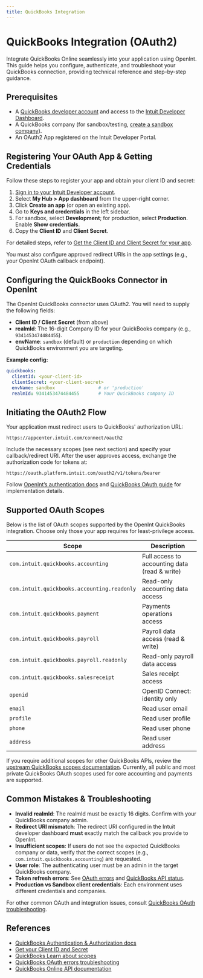 ```yaml
---
title: QuickBooks Integration
---
```


# QuickBooks Integration (OAuth2)

Integrate QuickBooks Online seamlessly into your application using OpenInt. This guide helps you configure, authenticate, and troubleshoot your QuickBooks connection, providing technical reference and step-by-step guidance.

## Prerequisites

- A [QuickBooks developer account](https://developer.intuit.com/) and access to the [Intuit Developer Dashboard](https://developer.intuit.com/dashboard).
- A QuickBooks company (for sandbox/testing, [create a sandbox company](https://developer.intuit.com/app/developer/qbo/docs/develop/sandboxes/manage-your-sandboxes)).
- An OAuth2 App registered on the Intuit Developer Portal.

## Registering Your OAuth App & Getting Credentials

Follow these steps to register your app and obtain your client ID and secret:

1. [Sign in to your Intuit Developer account](https://developer.intuit.com/dashboard).
2. Select **My Hub > App dashboard** from the upper-right corner.
3. Click **Create an app** (or open an existing app).
4. Go to **Keys and credentials** in the left sidebar.
5. For sandbox, select **Development**; for production, select **Production**. Enable **Show credentials**.
6. Copy the **Client ID** and **Client Secret**.

For detailed steps, refer to [Get the Client ID and Client Secret for your app](https://developer.intuit.com/app/developer/qbo/docs/get-started/get-client-id-and-client-secret).

You must also configure approved redirect URIs in the app settings (e.g., your OpenInt OAuth callback endpoint).

## Configuring the QuickBooks Connector in OpenInt

The OpenInt QuickBooks connector uses OAuth2. You will need to supply the following fields:

- **Client ID / Client Secret** (from above)
- **realmId**: The 16-digit Company ID for your QuickBooks company (e.g., `9341453474484455`).
- **envName**: `sandbox` (default) or `production` depending on which QuickBooks environment you are targeting.

**Example config:**
```yaml
quickbooks:
  clientId: <your-client-id>
  clientSecret: <your-client-secret>
  envName: sandbox                # or 'production'
  realmId: 9341453474484455       # Your QuickBooks company ID
```

## Initiating the OAuth2 Flow

Your application must redirect users to QuickBooks' authorization URL:

```
https://appcenter.intuit.com/connect/oauth2
```

Include the necessary scopes (see next section) and specify your callback/redirect URI. After the user approves access, exchange the authorization code for tokens at:

```
https://oauth.platform.intuit.com/oauth2/v1/tokens/bearer
```

Follow [OpenInt’s authentication docs](/docs/core-concepts-v0/magic-link) and [QuickBooks OAuth guide](https://developer.intuit.com/app/developer/qbo/docs/develop/authentication-and-authorization/oauth-2.0) for implementation details.

## Supported OAuth Scopes

Below is the list of OAuth scopes supported by the OpenInt QuickBooks integration. Choose only those your app requires for least-privilege access.

| Scope | Description |
|-------|-------------|
| <Tooltip tip="Full access to accounting data including customers, vendors, invoices, payments, expenses, and all other accounting entities. Allows read and write operations.">`com.intuit.quickbooks.accounting`</Tooltip> | Full access to accounting data (read & write) |
| <Tooltip tip="Read-only access to accounting data including customers, vendors, invoices, payments, expenses, and other accounting entities. No write operations allowed.">`com.intuit.quickbooks.accounting.readonly`</Tooltip> | Read-only accounting data access |
| <Tooltip tip="Access to payment operations including processing payments and viewing payment information. Required for integrating with QuickBooks Payments.">`com.intuit.quickbooks.payment`</Tooltip> | Payments operations access |
| <Tooltip tip="Access to payroll data including employee information, pay runs, and payroll items. Allows read and write operations.">`com.intuit.quickbooks.payroll`</Tooltip> | Payroll data access (read & write) |
| <Tooltip tip="Read-only access to payroll data including employee information, pay runs, and payroll items. No write operations allowed.">`com.intuit.quickbooks.payroll.readonly`</Tooltip> | Read-only payroll data access |
| <Tooltip tip="Access to sales receipt operations including creating, updating, and viewing sales receipts.">`com.intuit.quickbooks.salesreceipt`</Tooltip> | Sales receipt access |
| <Tooltip tip="Basic authentication and user profile information (name, email). Does not provide access to any QuickBooks company data.">`openid`</Tooltip> | OpenID Connect: identity only |
| <Tooltip tip="Access to the user's email address only. Minimal scope that doesn't provide access to any QuickBooks company data.">`email`</Tooltip> | Read user email |
| <Tooltip tip="Access to basic user profile information (name, address, phone). Doesn't provide access to any QuickBooks company data.">`profile`</Tooltip> | Read user profile |
| <Tooltip tip="Access to the user's phone number only. Minimal scope that doesn't provide access to any QuickBooks company data.">`phone`</Tooltip> | Read user phone |
| <Tooltip tip="Access to the user's address information only. Doesn't provide access to any QuickBooks company data.">`address`</Tooltip> | Read user address |

If you require additional scopes for other QuickBooks APIs, review the [upstream QuickBooks scopes documentation](https://developer.intuit.com/app/developer/qbo/docs/learn/scopes). Currently, all public and most private QuickBooks OAuth scopes used for core accounting and payments are supported.

## Common Mistakes & Troubleshooting

- **Invalid realmId**: The realmId must be exactly 16 digits. Confirm with your QuickBooks company admin.
- **Redirect URI mismatch**: The redirect URI configured in the Intuit developer dashboard **must** exactly match the callback you provide to OpenInt.
- **Insufficient scopes**: If users do not see the expected QuickBooks company or data, verify that the correct scopes (e.g., `com.intuit.quickbooks.accounting`) are requested.
- **User role**: The authenticating user must be an admin in the target QuickBooks company.
- **Token refresh errors**: See [OAuth errors](https://developer.intuit.com/app/developer/qbo/docs/develop/troubleshooting/oauth-errors) and [QuickBooks API status](https://status.developer.intuit.com/).
- **Production vs Sandbox client credentials**: Each environment uses different credentials and companies.

For other common OAuth and integration issues, consult [QuickBooks OAuth troubleshooting](https://developer.intuit.com/app/developer/qbo/docs/develop/troubleshooting/oauth-errors).

## References

- [QuickBooks Authentication & Authorization docs](https://developer.intuit.com/app/developer/qbo/docs/develop/authentication-and-authorization)
- [Get your Client ID and Secret](https://developer.intuit.com/app/developer/qbo/docs/get-started/get-client-id-and-client-secret)
- [QuickBooks Learn about scopes](https://developer.intuit.com/app/developer/qbo/docs/learn/scopes)
- [QuickBooks OAuth errors troubleshooting](https://developer.intuit.com/app/developer/qbo/docs/develop/troubleshooting/oauth-errors)
- [QuickBooks Online API documentation](https://developer.intuit.com/app/developer/qbo/docs/learn/explore-the-quickbooks-online-api)
